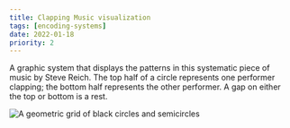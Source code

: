 ```yaml
---
title: Clapping Music visualization
tags: [encoding-systems]
date: 2022-01-18
priority: 2
---
```


A graphic system that displays the patterns in this systematic piece of music by Steve Reich. The top half of a circle represents one performer clapping; the bottom half represents the other performer. A gap on either the top or bottom is a rest.

<Img src='clapping/clapping.svg' uses='ftpb' alt='A geometric grid of black circles and semicircles'/>